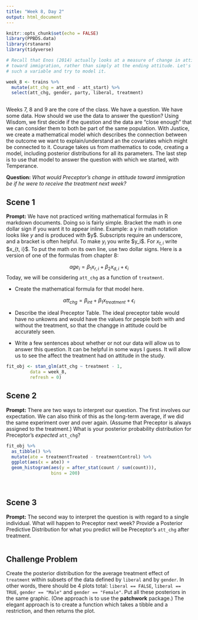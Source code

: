 ```yaml
---
title: "Week 8, Day 2"
output: html_document
---
```


```r
knitr::opts_chunk$set(echo = FALSE)
library(PPBDS.data)
library(rstanarm)
library(tidyverse)

# Recall that Enos (2014) actually looks at a measure of change in attitude
# toward immigration, rather than simply at the ending attitude. Let's create
# such a variable and try to model it.

week_8 <- trains %>% 
  mutate(att_chg = att_end - att_start) %>% 
  select(att_chg, gender, party, liberal, treatment)
  
```

Weeks 7, 8 and 9 are the core of the class. We have a question. We have some data. How should we use the data to answer the question? Using Wisdom, we first decide if the question and the data are "close enough" that we can consider them to both be part of the same population. With Justice, we create a mathematical model which describes the connection between the outcome we want to explain/understand an the covariates which might be connected to it. Courage takes us from mathematics to code, creating a model, including posterior distributions for all its parameters. The last step is to use that model to answer the question with which we started, with Temperance.

**Question:** *What would Preceptor's change in attitude toward immigration be if he were to receive the treatment next week?*

## Scene 1

**Prompt:** We have not practiced writing mathematical formulas in R markdown documents. Doing so is fairly simple. Bracket the math in one dollar sign if you want it to appear inline. Example: a y in math notation looks like $y$ and is produced with \$y\$. Subscripts require an underscore, and a bracket is often helpful. To make $y_i$ you write  \$y\_i\$. For $x_{t,i}$ write \$x\_{t, i}\$. To put the math on its own line, use two dollar signs. Here is a version of one of the formulas from chapter 8:

$$ age_i = \beta_1 x_{r,i} + \beta_2 x_{d,i} + \epsilon_i$$
Today, we will be considering `att_chg` as a function of `treatment`. 

* Create the mathematical formula for that model here.

$$att_{chg} = \beta_{int} + \beta_1 x_{treatment} + \epsilon_i$$

* Describe the ideal Preceptor Table.
The ideal preceptor table would have no unkowns and would have the values for people both with and without the treatment, so that the changge in attitude could be accurately seen.

* Write a few sentences about whether or not our data will allow us to answer this question.
It can be helpful in some ways I guess. It will allow us to see the affect the treatment had on attitude in the study.

```r
fit_obj <- stan_glm(att_chg ~ treatment - 1,
         data = week_8,
         refresh = 0)
```


## Scene 2

**Prompt:** There are two ways to interpret our question. The first involves our expectation. We can also think of this as the long-term average, if we did the same experiment over and over again. (Assume that Preceptor is always assigned to the treatment.) What is your posterior probability distribution for Preceptor's *expected* `att_chg`?

```r
fit_obj %>%
  as_tibble() %>%
  mutate(ate = treatmentTreated - treatmentControl) %>%
  ggplot(aes(x = ate)) +
  geom_histogram(aes(y = after_stat(count / sum(count))),
                 bins = 200) 
  
  
```


## Scene 3

**Prompt:** The second way to interpret the question is with regard to a single individual. What will happen to Preceptor next week? Provide a Posterior Predictive Distribution for what you predict will be Preceptor's `att_chg` after treatment.

```r

```


## Challenge Problem

Create the posterior distribution for the average treatment effect of `treatment` within subsets of the data defined by `liberal` and by `gender`.  In other words, there should be 4 plots total: `liberal == FALSE`, `liberal == TRUE`, `gender == "Male"` and `gender == "Female"`. Put all these posteriors in the same graphic. (One approach is to use the **patchwork** package.) The elegant approach is to create a function which takes a tibble and a restriction, and then returns the plot.



